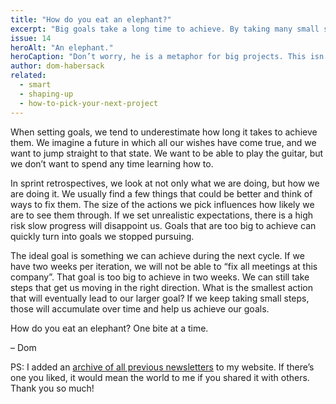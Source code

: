 ```yaml
---
title: "How do you eat an elephant?"
excerpt: "Big goals take a long time to achieve. By taking many small steps in the right direction, we can get closer and closer to them without losing motivation."
issue: 14
heroAlt: "An elephant."
heroCaption: "Don’t worry, he is a metaphor for big projects. This isn’t really a recipe."
author: dom-habersack
related:
  - smart
  - shaping-up
  - how-to-pick-your-next-project
---
```

When setting goals, we tend to underestimate how long it takes to achieve them. We imagine a future in which all our wishes have come true, and we want to jump straight to that state. We want to be able to play the guitar, but we don’t want to spend any time learning how to.

In sprint retrospectives, we look at not only what we are doing, but how we are doing it. We usually find a few things that could be better and think of ways to fix them. The size of the actions we pick influences how likely we are to see them through. If we set unrealistic expectations, there is a high risk slow progress will disappoint us. Goals that are too big to achieve can quickly turn into goals we stopped pursuing.

The ideal goal is something we can achieve during the next cycle. If we have two weeks per iteration, we will not be able to “fix all meetings at this company”. That goal is too big to achieve in two weeks. We can still take steps that get us moving in the right direction. What is the smallest action that will eventually lead to our larger goal? If we keep taking small steps, those will accumulate over time and help us achieve our goals.

How do you eat an elephant? One bite at a time.

– Dom

PS: I added an [archive of all previous newsletters](/newsletter/archive/) to my website. If there’s one you liked, it would mean the world to me if you shared it with others. Thank you so much!
